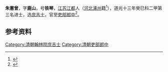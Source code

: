 '''朱憲曾'''，字'''鹿山'''，号'''铁琴'''，[[江苏|江苏]][[江都|江都]]人（[[河北|河北]][[涿州|涿州]]籍<ref>{{cite book|title= 《清代徴獻類編》|author= 巌懋功|year= 1968|publisher= [[中华书局股份有限公司|臺灣中華書局]]}}</ref>），道光十三年癸巳科二甲第三名进士，选[[庶吉士|庶吉士]]，官至[[吏部|吏部]][[郎中_(官职)|郎中]]<ref>{{cite book|title= 《清代進士辞典》|author1=  尹海今|author2= 曹端祥 |page= 431|year= 2004|publisher= [[中国文史出版社|中国文史出版社]]}}</ref>。

==参考资料==
<references />

{{道光十三年癸巳科殿試金榜}}

[[Category:清朝翰林院庶吉士|Category:清朝翰林院庶吉士]]
[[Category:清朝吏部郎中|Category:清朝吏部郎中]]